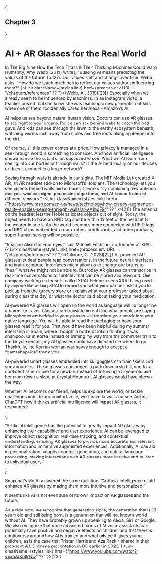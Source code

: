 
{<h2 className={styles.centerText}>Chapter 3</h2>}

# AI + AR Glasses for the Real World

In The Big Nine How the Tech Titans & Their Thinking Machines Could Warp Humanity, Amy Webb (2019) writes, “Building AI means predicting the values of the future” (p.127). Our values shift and change over time. Webb asks, “How do we teach machines to reflect our values without influencing them?” {<Link className={styles.link} href={process.env.URL + "/chapters/references" ?? ''}>(Webb, A., 2019)[20]</Link>} Especially when we already seem to be influenced by machines. In an Instagram video, a teacher posted that she knew she was teaching a new generation of kids when one of them accidentally called her Alexa - Amazon’s AI. 

AI helps us see beyond natural human vision. Doctors can use AR glasses to see right to your organs. Police can see behind walls to catch the bad guys. And kids can see through the lawn to the earthy ecosystem beneath, watching worms inch away from moles and tree roots plunging deeper into the dirt.

Of course, all this power comes at a price. How privacy is managed in a see-through world is something to consider. And how artificial intelligence should handle the data it’s not supposed to see. What will AI learn from seeing into our bodies or through walls? Is the AI held locally on our devices or does it connect to a larger network? 

Seeing through walls is already in our sights. The MIT Media Lab created X-AR, an AR headset add-on to Microsoft’s Hololens. The technology lets you see objects behind walls and in boxes. It works “by combining new antenna designs, wireless signal processing algorithms, and AI-based fusion of different sensors.” {<Link className={styles.link} href={"https://www.msn.com/en-us/news/technology/how-creepy-augmented-reality-enables-seeing-through-walls/ar-AA1bgFRr" ?? ''}>[21]</Link>} The antenna on the headset lets the Hololens locate objects out of sight. Today, the object needs to have an RFID tag and be within 15 feet of the headset for the wearer to see it. As the world becomes more connected with RFID tags and NFC chips embedded in our clothes, credit cards, and other products, super-human seeing will be possible. 

“Imagine Alexa for your eyes,” said Mitchell Feldman, co-founder of XRAI. {<Link className={styles.link} href={process.env.URL + "/chapters/references" ?? ''}>(Gilmore, G., 2023)[22]</Link>} AI-powered AR glasses let deaf people read conversations. In the future, neural interfaces and brain-computer interfaces might allow us to change our brains to “hear” what we might not be able to. But today AR glasses can transcribe in real-time conversations to subtitles that can be stored and rewound. One company working on these is called XRAI. Feldman sees XRAI being used by anyone like asking XRAI to remind you what your partner asked you to pick up from the grocery store or explain what your professor talked about during class that day, or what the doctor said about taking your medication. 

AI-powered AR glasses will open up the world as language will no longer be a barrier to travel. Glasses can translate in real time what people are saying. Microphones embedded in your glasses will translate your words into your native language. You will be able to read the packaging or have your glasses read it for you. That would have been helpful during my summer internship in Spain, where I bought a bottle of lotion thinking it was shampoo. Or in Korea instead of miming my way from the commuter train to the bicycle rentals, my AR glasses could have directed me where to go. Thankfully, the Korean woman was savvy enough to accept a “gamsahapnida” thank you. 

AI-powered smart glasses embedded into ski goggles can train skiers and snowboarders. These glasses can project a path down a ski hill, one for a confident skier or one for a newbie. Instead of following a 5-year-old and her mom down a slope at Crystal Mountain, AI glasses would have shown the way. 

Whether AI becomes our friend, helps us explore the world, or tackle challenges outside our comfort zone, we’ll have to wait and see. Asking ChatGPT how it thinks artificial intelligence will impact AR glasses, it responded:

{<p className={styles.textReplyMessage}>“Artificial intelligence has the potential to greatly impact AR glasses by enhancing their capabilities and user experience. AI can be leveraged to improve object recognition, real-time tracking, and contextual understanding, enabling AR glasses to provide more accurate and relevant information and immersive augmented experiences. Additionally, AI can aid in personalization, adaptive content generation, and natural language processing, making interactions with AR glasses more intuitive and tailored to individual users.”</p>}

Snapchat’s My AI answered the same question. “Artificial intelligence could enhance AR glasses by making them more intuitive and personalized.”

It seems like AI is not even sure of its own impact on AR glasses and the future.

As a side note, we recognize that generation alpha, the generation that is 12 years old and still being born, is a generation that will not know a world without AI. They have probably grown up speaking to Alexa, Siri, or Google. We also recognize that more advanced forms of AI voice assistants can potentially have positive and negative effects on children and that there is controversy around how AI is trained and what advice it gives young children, as is the case that Tristan Harris and Aza Razkin shared in their prescient A.I. Dilemma presentation in DC earlier in 2023. {<Link className={styles.link} href={"https://www.youtube.com/watch?v=xoVJKj8lcNQ" ?? ''}>[23]</Link>}
